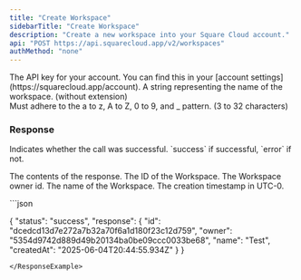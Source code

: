 ```yaml
---
title: "Create Workspace"
sidebarTitle: "Create Workspace"
description: "Create a new workspace into your Square Cloud account."
api: "POST https://api.squarecloud.app/v2/workspaces"
authMethod: "none"
---
```


<ParamField header="Authorization" type="string" placeholder="API KEY" required>
  The API key for your account. You can find this in your [account settings](https://squarecloud.app/account).
</ParamField>

<ParamField body="name" type="string" placeholder="Workspace name">
  A string representing the name of the workspace. (without extension)<br/>Must adhere to the a to z, A to Z, 0 to 9, and _ pattern. (3 to 32 characters)
</ParamField>

### Response

<ResponseField name="status" type="string">
  Indicates whether the call was successful. `success` if successful, `error` if not.
</ResponseField>

<ResponseField name="response" type="object">

The contents of the response.
<Expandable title="Toggle object">
<ResponseField name="id" type="string">
  The ID of the Workspace.
</ResponseField>
<ResponseField name="owner" type="string">
  The Workspace owner id.
</ResponseField>
<ResponseField name="name" type="string">
  The name of the Workspace.
</ResponseField>
<ResponseField name="createdAt" type="string">
  The creation timestamp in UTC-0.
</ResponseField>
</Expandable>
</ResponseField>


<ResponseExample>
```json

{
    "status": "success", 
    "response": {
        "id": "dcedcd13d7e272a7b32a70f6a1d180f23c12d759", 
        "owner": "5354d9742d889d49b20134ba0be09ccc0033be68", 
        "name": "Test", 
        "createdAt": "2025-06-04T20:44:55.934Z"
    }
}

```
</ResponseExample>
